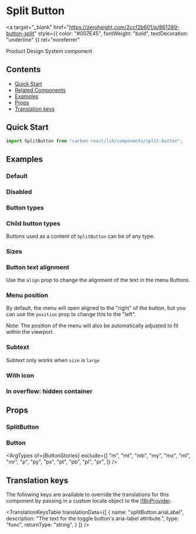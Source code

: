 


<Meta title="Split Button" of={SplitButtonStories} />

# Split Button

<a
  target="_blank"
  href="https://zeroheight.com/2ccf2b601/p/861289-button-split"
  style={{ color: "#007E45", fontWeight: "bold", textDecoration: "underline" }}
  rel="noreferrer"
>
  Product Design System component
</a>

## Contents

- [Quick Start](#quick-start)
- [Related Components](#related-components)
- [Examples](#examples)
- [Props](#props)
- [Translation keys](#translation-keys)

## Quick Start

```javascript
import SplitButton from "carbon-react/lib/components/split-button";
```

## Examples

### Default

<Canvas of={SplitButtonStories.Default} />

### Disabled

<Canvas of={SplitButtonStories.Disabled} />

### Button types

<Canvas of={SplitButtonStories.ButtonTypes} />

### Child button types

Buttons used as a content of `SplitButton` can be of any type.

<Canvas of={SplitButtonStories.ChildButtonTypes} />

### Sizes

<Canvas of={SplitButtonStories.Sizes} />

### Button text alignment

Use the `align` prop to change the alignment of the text in the menu Buttons.

<Canvas of={SplitButtonStories.Align} />

### Menu position

By default, the menu will open aligned to the "right" of the button, but you can use the `position` prop to change this to the "left". 

Note: The position of the menu will also be automatically adjusted to fit within the viewport.

<Canvas of={SplitButtonStories.Position} />

### Subtext

Subtext only works when `size` is `large`

<Canvas of={SplitButtonStories.Subtext} />

### With icon

<Canvas of={SplitButtonStories.WithIcon} />

### In overflow: hidden container

<Canvas of={SplitButtonStories.InOverflowHiddenContainer} />

## Props

### SplitButton

<ArgTypes of={SplitButtonStories} />

### Button

<ArgTypes
  of={ButtonStories}
  exclude={[
    "m",
    "mt",
    "mb",
    "my",
    "mx",
    "ml",
    "mr",
    "p",
    "py",
    "px",
    "pt",
    "pb",
    "pl",
    "pr",
  ]}
/>

## Translation keys

The following keys are available to override the translations for this component by passing in a custom locale object to the
[i18nProvider](../?path=/docs/documentation-i18n--docs).

<TranslationKeysTable
  translationData={[
    {
      name: "splitButton.ariaLabel",
      description:
        "The text for the toggle button's aria-label attribute.",
      type: "func",
      returnType: "string",
    }
  ]}
/>